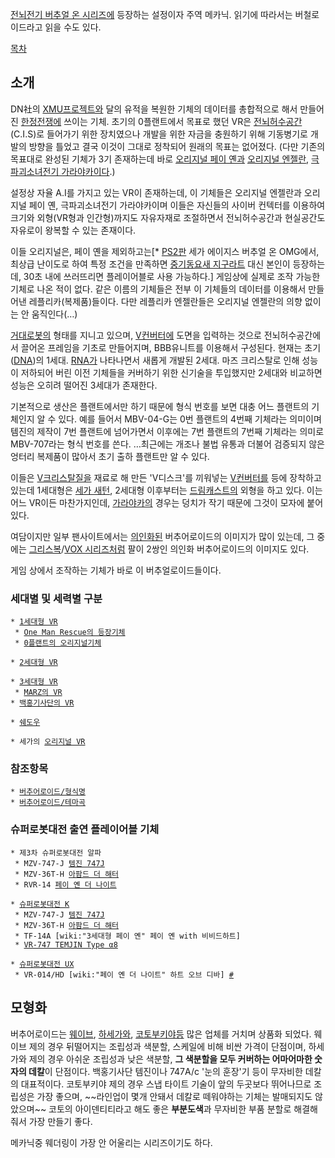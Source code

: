 [[전뇌전기 버추얼 온 시리즈]]에 등장하는 설정이자 주역 메카닉.
읽기에 따라서는 버철로이드라고 읽을 수도 있다.

[[목차]]

== 소개 ==
DN社의 [[XMU프로젝트]]와 달의 유적을 복원한 기체의 데이터를 총합적으로 해서 만들어진 [[한정전쟁]]에 쓰이는 기체. 초기의 0플랜트에서 목표로 했던 VR은 [[전뇌허수공간]](C.I.S)로 들어가기 위한 장치였으나 개발을 위한 자금을 충원하기 위해 기동병기로 개발의 방향을 틀었고 결국 이것이 그대로 정착되어 원래의 목표는 없어졌다. (다만 기존의 목표대로 완성된 기체가 3기 존재하는데 바로 [[오리지널 페이 옌]]과 [[오리지널 엔젤란]], [[극파괴소녀전기 가라야카]]이다.)

설정상 자율 A.I를 가지고 있는 VR이 존재하는데, 이 기체들은 오리지널 엔젤란과 오리지널 페이 옌, 극파괴소녀전기 가라야카이며 이들은 자신들의 사이버 컨텍터를 이용하여 크기와 외형(VR형과 인간형)까지도 자유자재로 조절하면서 전뇌허수공간과 현실공간도 자유로이 왕복할 수 있는 존재이다.

이들 오리지널은, 페이 옌을 제외하고는[* [[PS2]]판 세가 에이지스 버추얼 온 OMG에서, 최상급 난이도로 하여 특정 조건을 만족하면 [[중기동요새 지구라트]] 대신 본인이 등장하는데, 30초 내에 쓰러뜨리면 플레이어블로 사용 가능하다.] 게임상에 실제로 조작 가능한 기체로 나온 적이 없다. 같은 이름의 기체들은 전부 이 기체들의 데이터를 이용해서 만들어낸 레플리카(복제품)들이다. 다만 레플리카 엔젤란들은 오리지널 엔젤란의 의향 없이는 안 움직인다(…)

[[거대로봇]]의 형태를 지니고 있으며, [[V컨버터]]에 도면을 입력하는 것으로 전뇌허수공간에서 끌어온 프레임을 기초로 만들어지며, BBB유니트를 이용해서 구성된다. 현재는 초기([[DNA]])의 1세대. [[RNA]]가 나타나면서 새롭게 개발된 2세대. 마즈 크리스탈로 인해 성능이 저하되어 버린 이전 기체들을 커버하기 위한 신기술을 투입했지만 2세대와 비교하면 성능은 오히려 떨어진 3세대가 존재한다.

기본적으로 생산은 플랜트에서만 하기 때문에 형식 번호를 보면 대충 어느 플랜트의 기체인지 알 수 있다. 예를 들어서 MBV-04-G는 0번 플랜트의 4번째 기체라는 의미이며 템진의 제작이 7번 플랜트에 넘어가면서 이후에는 7번 플랜트의 7번째 기체라는 의미로 MBV-707라는 형식 번호를 쓴다. …최근에는 개조나 불법 유통과 더불어 검증되지 않은 엉터리 복제품이 많아서 초기 출하 플랜트만 알 수 있다.

이들은 [[V크리스탈질]]을 재료로 해 만든 'V디스크'를 끼워넣는 [[V컨버터]]를 등에 장착하고 있는데 1세대형은 [[세가 새턴]], 2세대형 이후부터는 [[드림캐스트]]의 외형을 하고 있다. 이는 어느 VR이든 마찬가지인데, [[가라야카]]의 경우는 덩치가 작기 때문에 그것이 모자에 붙어 있다.

여담이지만 일부 팬사이트에서는 [[의인화]]된 버추어로이드의 이미지가 많이 있는데, 그 중에는 [[그리스복]]/[[VOX 시리즈]]처럼 팔이 2쌍인 의인화 버추어로이드의 이미지도 있다.

게임 상에서 조작하는 기체가 바로 이 버추얼로이드들이다.
=== 세대별 및 세력별 구분 === 
 * [[1세대형 VR]]
  * [[One Man Rescue의 등장기체]]
  * [[0플랜트의 오리지널기체]]

 * [[2세대형 VR]]

 * [[3세대형 VR]]
  * [[MARZ의 VR]]
 * [[백홍기사단의 VR]]

 * [[쉐도우]]

 * 세가의 [[오리지널 VR]]

=== 참조항목 ===
 * [[버추어로이드/형식명]] 
 * [[버추어로이드/테마곡]]

=== 슈퍼로봇대전 출연 플레이어블 기체 ===
 * 제3차 슈퍼로봇대전 알파
  * MZV-747-J [[템진 747J]]
  * MZV-36T-H [[아팜드 더 해터]]
  * RVR-14 [[페이 옌 더 나이트]]

 * [[슈퍼로봇대전 K]]
  * MZV-747-J [[템진 747J]]
  * MZV-36T-H [[아팜드 더 해터]]
  * TF-14A [wiki:"3세대형 페이 옌" 페이 옌 with 비비드하트]
  * [[VR-747 TEMJIN Type α8]]

 * [[슈퍼로봇대전 UX]]
  * VR-014/HD [wiki:"페이 옌 더 나이트" 하트 오브 디바] [http://tamashii.jp/item/1615/ #]

== 모형화 ==
버추어로이드는 [[웨이브]], [[하세가와]], [[코토부키야]]등 많은 업체를 거치며 상품화 되었다. 웨이브 제의 경우 뒤떨어지는 조립성과 색분할, 스케일에 비해 비싼 가격이 단점이며, 하세가와 제의 경우 아쉬운 조립성과 낮은 색분할, '''그 색분할을 모두 커버하는 어마어마한 숫자의 데칼'''이 단점이다. 백홍기사단 템진이나 747A/c '눈의 훈장'기 등이 무자비한 데칼의 대표적이다.  코토부키야 제의 경우 스냅 타이트 기술이 앞의 두곳보다 뛰어나므로 조립성은 가장 좋으며, ~~라인업이 몇개 안돼서 데칼로 떼워야하는 기체는 발매되지도 않았으며~~ 코토의 아이덴티티라고 해도 좋은 '''부분도색'''과 무자비한 부품 분할로 해결해줘서 가장 만들기 좋다.

메카닉중 웨더링이 가장 안 어울리는 시리즈이기도 하다.
